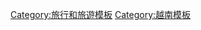 {{Navbox
| name      = 河内市旅游
| title     = [[河內市]]旅遊景點
| state     = {{{state|autocollapse}}}
| bodyclass = hlist
| image     = [[File:Tháp Rùa 4.jpg|150px]]

| group1 = 古蹟
| list1  = {{Navbox|child
| group1 = 帝制時代
| list1  =
* [[古螺城]]
* [[昇龍皇城]]
* [[河内文庙]]
* [[河内旗台]]
* [[唐林县 (安南)|唐林]]
* [[山西古城]]
* [[栋多山]]

| group2 = 殖民時代
| list2  =
* [[河內主席府]]（总督府）及[[胡志明主席故居]]
* [[國賓館 (越南)|统使府]]
* [[河內大劇院]]
* [[越南國家銀行]]总部大楼
* [[河內索菲特大都市飯店]]
* [[火爐監獄]]
* [[龍編橋]]
}}

| group2 = 公共場所
| list2  =
* [[巴亭广场]]
* [[胡志明纪念堂]]
* [[河內古街區]]
* [[越南国家会议中心]]
* [[美亭國家體育場]]

| group3 = 宗教場所
| list3  =
* [[昇龙四镇]]（[[真武观]]
* [[白马寺 (河內)|白马寺]]
* [[金莲寺]]
* [[象伏庙]]）
* [[香寺]]
* [[一柱寺]]
* [[鎮國寺 (河內)|鎭國寺]]
* [[館使寺]]
* [[天福寺]]
* [[昭禅寺]]
* [[玉山祠]]
* [[李国师寺]]
* [[聖若瑟主教座堂 (河內)|聖若瑟主教座堂]]
* [[咸龙教堂]]
* [[北门教堂 (河内)|北门教堂]]
* [[冯珖教堂]]

| group4 = 公園和綠地
| list4  =
* [[还剑湖]]（[[龟塔]]
* [[栖旭桥]]）
* [[西湖 (河内)|西湖]]
* [[竹帛湖]]
* [[巴位國家公園]]

| group5 = 博物館
| list5  =
* [[越南美术馆]]
* [[越南民族學博物馆]]
* [[越南革命博物馆]]
* [[胡志明博物馆]]
* [[越南国家历史博物馆]]
* [[越南军事历史博物馆]]

| group6 = 職業村莊
| list6  =
* [[鉢塲社]]
* {{link-vi|丽密村|Lệ Mật}}

| group7 = 其它建築設施
| list7  =
* [[內排國際機場]]
* [[河内站]]
* [[章陽橋]]
* [[昇龙桥]]
* [[日新大橋]]
* [[巴亭会堂]]
* [[八月革命广场]]
* [[劳动广场]]
* [[东京义塾广场]]
* [[長前广场]]
* [[越南国会大厦]]
* [[河内歌剧院希尔顿酒店]]
* [[赵妪街Vincom中心|赵妪街 Vincom 中心]]
* [[温豪姆斯时代之城]]

}}<noinclude>
{{collapsible option}}
[[Category:旅行和旅遊模板]]
[[Category:越南模板]]

</noinclude>